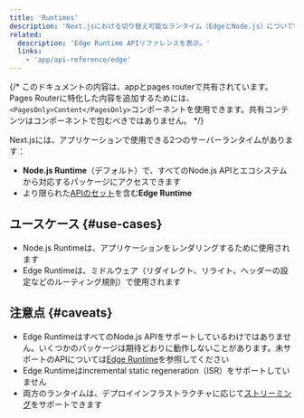 ```yaml
---
title: 'Runtimes'
description: 'Next.jsにおける切り替え可能なランタイム（EdgeとNode.js）について学びましょう。'
related:
  description: 'Edge Runtime APIリファレンスを表示。'
  links:
    - 'app/api-reference/edge'
---
```


{/* このドキュメントの内容は、appとpages routerで共有されています。Pages Routerに特化した内容を追加するためには、`<PagesOnly>Content</PagesOnly>`コンポーネントを使用できます。共有コンテンツはコンポーネントで包むべきではありません。 */}

Next.jsには、アプリケーションで使用できる2つのサーバーランタイムがあります：

- **Node.js Runtime**（デフォルト）で、すべてのNode.js APIとエコシステムから対応するパッケージにアクセスできます
- より限られた[APIのセット](/docs/app/api-reference/edge)を含む**Edge Runtime**

## ユースケース {#use-cases}

- Node.js Runtimeは、アプリケーションをレンダリングするために使用されます
- Edge Runtimeは、ミドルウェア（リダイレクト、リライト、ヘッダーの設定などのルーティング規則）で使用されます

## 注意点 {#caveats}

- Edge RuntimeはすべてのNode.js APIをサポートしているわけではありません。いくつかのパッケージは期待どおりに動作しないことがあります。未サポートのAPIについては[Edge Runtime](/docs/app/api-reference/edge#unsupported-apis)を参照してください
- Edge Runtimeはincremental static regeneration（ISR）をサポートしていません
- 両方のランタイムは、デプロイインフラストラクチャに応じて[ストリーミング](/docs/app/building-your-application/routing/loading-ui-and-streaming)をサポートできます
